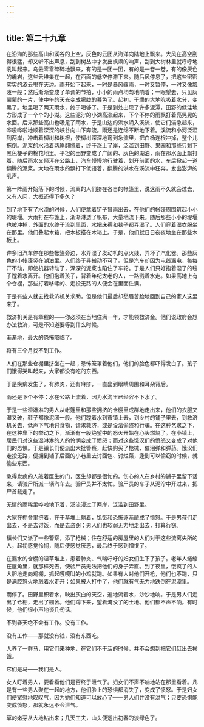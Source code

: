 ```yaml
---
---
---
```

title: 第二十九章
---




在沿海的那些高山和溪谷的上空，灰色的云团从海洋向陆地上飘来。大风在高空刮得很猛，却又听不出声息，刮到树丛中才发出飒飒的响声，刮到大树林里就呼呼地吼叫起来。乌云零零碎碎地飘来，有的是一团一团，有的是一卷一卷，有的像灰色的巉岩，这些云堆集在一起，在西面的低空停滞下来。随后风停息了，把这些密密实实的浓云甩在天边。雨开始下起来，一时是暴风骤雨，一时又暂停，一时又像瓢泼一般；然后渐渐变成了单调的节拍，小小的雨点均匀地响着；一眼望去，只见灰蒙蒙的一片，使中午的天光变成朦胧的暮色了。起初，干燥的大地吮吸着水分，变黑了。地里喝了两天雨水，终于喝够了。于是到处出现了许多泥潭，田野的低洼地方形成了一个个的小湖。这些泥泞的小湖高涨起来，下个不停的雨飘打着亮晃晃的水面。后来那些高山也吸足了雨水，于是山边的洪水涌入溪流，使它们湍急起来，哗啦哗啦地顺着深深的峡谷向山下奔流。雨还是连绵不断地下着。溪流和小河泛滥到两岸，冲击着柳树和树根，使柳树深深地弯到急流里，把白杨连根冲掉，整个儿拖倒。泥浆的水沿着两岸翻腾着，终于涨上了岸，泛滥到田野、果园和那些只剩下黑色梗子的棉花地里。平坦的田野变成了广阔的、灰色的湖泊，雨在那水面上飘打着。随后雨水又倾泻在公路上，汽车慢慢地行驶着，划开前面的水，车后掀起一道翻腾的泥浆。大地在雨水的飘打下低语着，翻腾的洪水在溪流中狂奔，发出澎湃的吼声。

第一阵雨开始落下的时候，流离的人们挤在各自的帐篷里，说这雨不久就会过去，又有人问，大概还得下多久？

到了地下有了水潭的时候，人们便拿着铲子冒雨出去，在他们的帐篷周围筑起小小的堤堰。大雨打在布篷上，渐渐淋透了帆布，大量地流下来。随后那些小小的堤堰也被冲掉，外面的水终于流到里面，水把床褥和毯子都弄湿了。人们穿着湿衣服坐在那里。他们叠起木箱，把木板搭在木箱上。于是，他们就日日夜夜地坐在那些木板上。

许多旧汽车停在那些帐篷旁边，水弄湿了发动机的点火线，弄坏了汽化器。那些灰色的小帐篷竖在湖泊里。人们终于非搬动不可了。但是汽车却因为电线漏电，每每开不动，即使机器转动了，深深的泥浆也陷住了车轮。于是人们只好抱着湿了的毯子蹚着水离开。他们抱着孩子，背着年纪太老的人，一路溅着水走。如果高地上有个仓棚，那些打着哆嗦的、走投无路的人便会在里面住满。

于是有些人就去找救济机关求助，但是他们最后却愁眉苦脸地回到自己的家人这里来了。

救济机关是有章程的——你必须在当地住满一年，才能领救济金。他们说政府会想办法救济，可是不知道要等到什么时候。

渐渐地，最大的恐怖降临了。

将有三个月找不到工作。

人们在那些仓棚里挤坐在一起；恐怖笼罩着他们，他们的脸色都吓得发白了。孩子们饿得哭叫起来，大家都没有吃的东西。

于是疾病发生了，有肺炎，还有麻疹，一直出到眼睛周围和耳朵背后。

雨还是下个不停；水在公路上流着，因为水沟里已经容不下水了。

于是一些湿淋淋的男人从帐篷里和那些拥挤的仓棚里成群地走出来，他们的衣服又湿又破，鞋子都像泥团一般。他们蹚着水到市镇上去，到乡村的铺子里去，到救济机关去，低声下气地讨食物，请求救济，或是设法偷盗和行骗。在这种乞求之下，在这种卑下的举动之下，渐渐有一股绝望中的怒火开始在心头燃烧了。在小镇上，居民们对这些湿淋淋的人的怜悯变成了愤怒；而对这些饿汉们的愤怒又变成了对他们的恐惧。于是镇长们便派出大批警察，赶快购买了枪械、催泪弹和弹药。饿汉们走投无路，便拥到铺子后面的小巷里去讨面包、讨烂菜，逢到可以偷窃的时候，就偷些东西。

急得发疯的人敲着医生的门，医生却都是很忙的。伤心的人在乡村的铺子里留下话来，请验尸所派一辆汽车去。验尸员并不太忙。验尸员的车子从泥泞中开过来，把尸首载走了。

无情的雨稀里哗啦地下着，溪流漫过了两岸，泛滥到田野里。

大家在棚舍里挤着，在干草堆上躺着，饥饿和恐怖逐渐酿成了愤怒。于是男孩们走出去，不是去讨饭，而是去盗窃；男人们也软弱无力地走出去，打算行窃。

镇长们又派了一些警察，添了枪械；住在舒适的房屋里的人们对于这些流离失所的人，起初感觉怜悯，随后便感觉厌恶，最后终于感到憎恨了。

在漏水的仓棚的湿草堆上，患着肺炎、气喘吁吁的妇女们生下了孩子。老年人蜷缩在屋角里，就那样死去，使验尸员无法把他们的身子弄直。到了夜里，饿疯了的人大胆地走向鸡棚，抓起嘎嘎叫的小鸡就跑。如果有人对他们开枪，他们也不跑，只是满腔怒火地溅着水走开；如果被人打中了，他们就有气无力地跌倒在泥潭里。

雨停了。田野里积着水，映出灰白的天空，遍地流着水，沙沙地响。于是男人们走出了仓棚，走出了棚舍。他们蹲下来，望着淹没了的土地。他们都不声不响。有时候，他们很小声地谈几句话。

不到春天绝不会有工作。没有工作。

没有工作——那就没有钱，没有东西吃。

人养了一群马，用它们来种地，在它们不干活的时候，并不会想到把它们赶出去挨饿。

它们是马——我们是人。

女人盯着男人，要看看他们是否终于泄气了。妇女们不声不响地站在那里看着。凡是有一些男人聚在一起的地方，他们脸上的恐惧都消失了，变成了愤怒。于是妇女们便宽慰地叹叹气，因为她们知道可以放心了——男人们并没有泄气；只要恐惧能变成愤怒，那就永远不会泄气。

草的嫩芽从大地钻出来；几天工夫，山头便透出初春的淡绿色了。